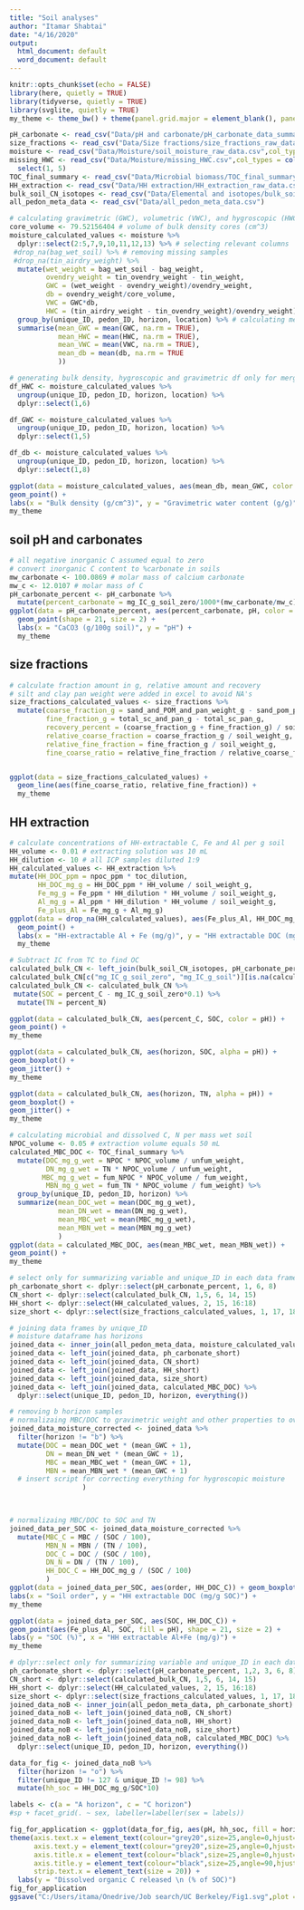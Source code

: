 ```yaml
---
title: "Soil analyses"
author: "Itamar Shabtai"
date: "4/16/2020"
output:
  html_document: default
  word_document: default
---
```


```r
knitr::opts_chunk$set(echo = FALSE)
library(here, quietly = TRUE)
library(tidyverse, quietly = TRUE)
library(svglite, quietly = TRUE)
my_theme <- theme_bw() + theme(panel.grid.major = element_blank(), panel.grid.minor = element_blank())
```

```r
pH_carbonate <- read_csv("Data/pH and carbonate/pH_carbonate_data_summary_final.csv", col_types = cols(horizon = col_factor(levels = c("a","c","o"))))
size_fractions <- read_csv("Data/Size fractions/size_fractions_raw_data.csv", col_types = cols(horizon = col_factor(levels = c("a","c", "e"))))
moisture <- read_csv("Data/Moisture/soil_moisture_raw_data.csv",col_types = cols(horizon = col_factor(levels = c("a","b", "c", "e", "o"))))
missing_HWC <- read_csv("Data/Moisture/missing_HWC.csv",col_types = cols(horizon = col_factor(levels = c("a","b", "c", "e", "o"))))# %>% 
  select(1, 5) 
TOC_final_summary <- read_csv("Data/Microbial biomass/TOC_final_summary.csv", col_types = cols(horizon = col_factor(levels = c("a","b", "c", "e", "o"))))
HH_extraction <- read_csv("Data/HH extraction/HH_extraction_raw_data.csv")
bulk_soil_CN_isotopes <- read_csv("Data/Elemental and isotopes/bulk_soil_CN_natu_abund_raw_data.csv",col_types = cols(horizon = col_factor(levels = c("a","c","e"))))
all_pedon_meta_data <- read_csv("Data/all_pedon_meta_data.csv")
```

```r
# calculating gravimetric (GWC), volumetric (VWC), and hygroscopic (HWC) water contents, and bulk density (db)
core_volume <- 79.52156404 # volume of bulk density cores (cm^3)
moisture_calculated_values <- moisture %>% 
  dplyr::select(2:5,7,9,10,11,12,13) %>% # selecting relevant columns
 #drop_na(bag_wet_soil) %>% # removing missing samples
 #drop_na(tin_airdry_weight) %>% 
  mutate(wet_weight = bag_wet_soil - bag_weight,
         ovendry_weight = tin_ovendry_weight - tin_weight,
         GWC = (wet_weight - ovendry_weight)/ovendry_weight,
         db = ovendry_weight/core_volume,
         VWC = GWC*db,
         HWC = (tin_airdry_weight - tin_ovendry_weight)/ovendry_weight) %>% 
  group_by(unique_ID, pedon_ID, horizon, location) %>% # calculating means from replicates
  summarise(mean_GWC = mean(GWC, na.rm = TRUE),
            mean_HWC = mean(HWC, na.rm = TRUE),
            mean_VWC = mean(VWC, na.rm = TRUE),
            mean_db = mean(db, na.rm = TRUE
            )) 

# generating bulk density, hygroscopic and gravimetric df only for merging and calculating moisture normalized values
df_HWC <- moisture_calculated_values %>% 
  ungroup(unique_ID, pedon_ID, horizon, location) %>% 
  dplyr::select(1,6)

df_GWC <- moisture_calculated_values %>% 
  ungroup(unique_ID, pedon_ID, horizon, location) %>% 
  dplyr::select(1,5)

df_db <- moisture_calculated_values %>% 
  ungroup(unique_ID, pedon_ID, horizon, location) %>% 
  dplyr::select(1,8)

ggplot(data = moisture_calculated_values, aes(mean_db, mean_GWC, color = horizon)) +
geom_point() +
labs(x = "Bulk density (g/cm^3)", y = "Gravimetric water content (g/g)") +  
my_theme
```

## soil pH and carbonates

```r
# all negative inorganic C assumed equal to zero
# convert inorganic C content to %carbonate in soils
mw_carbonate <- 100.0869 # molar mass of calcium carbonate
mw_c <- 12.0107 # molar mass of C
pH_carbonate_percent <- pH_carbonate %>% 
  mutate(percent_carbonate = mg_IC_g_soil_zero/1000*(mw_carbonate/mw_c)*100)
ggplot(data = pH_carbonate_percent, aes(percent_carbonate, pH, color = horizon)) + 
  geom_point(shape = 21, size = 2) +
  labs(x = "CaCO3 (g/100g soil)", y = "pH") +
  my_theme
```

## size fractions

```r
# calculate fraction amount in g, relative amount and recovery
# silt and clay pan weight were added in excel to avoid NA's
size_fractions_calculated_values <- size_fractions %>% 
  mutate(coarse_fraction_g = sand_and_POM_and_pan_weight_g - sand_pom_pan_weight_g,
         fine_fraction_g = total_sc_and_pan_g - total_sc_pan_g,
         recovery_percent = (coarse_fraction_g + fine_fraction_g) / soil_weight_g * 100,
         relative_coarse_fraction = coarse_fraction_g / soil_weight_g,
         relative_fine_fraction = fine_fraction_g / soil_weight_g,
         fine_coarse_ratio = relative_fine_fraction / relative_coarse_fraction)


ggplot(data = size_fractions_calculated_values) + 
  geom_line(aes(fine_coarse_ratio, relative_fine_fraction)) + 
  my_theme

```

## HH extraction

```r
# calculate concentrations of HH-extractable C, Fe and Al per g soil
HH_volume <- 0.01 # extracting solution was 10 mL
HH_dilution <- 10 # all ICP samples diluted 1:9
HH_calculated_values <- HH_extraction %>% 
mutate(HH_DOC_ppm = npoc_ppm * toc_dilution,
       HH_DOC_mg_g = HH_DOC_ppm * HH_volume / soil_weight_g,
       Fe_mg_g = Fe_ppm * HH_dilution * HH_volume / soil_weight_g,
       Al_mg_g = Al_ppm * HH_dilution * HH_volume / soil_weight_g,
       Fe_plus_Al = Fe_mg_g + Al_mg_g)
ggplot(data = drop_na(HH_calculated_values), aes(Fe_plus_Al, HH_DOC_mg_g)) +
  geom_point() +
  labs(x = "HH-extractable Al + Fe (mg/g)", y = "HH extractable DOC (mg/g)") +
  my_theme
```


```r
# Subtract IC from TC to find OC
calculated_bulk_CN <- left_join(bulk_soil_CN_isotopes, pH_carbonate_percent)  
calculated_bulk_CN[c("mg_IC_g_soil_zero", "mg_IC_g_soil")][is.na(calculated_bulk_CN[c("mg_IC_g_soil_zero", "mg_IC_g_soil")])] <- 0
calculated_bulk_CN <- calculated_bulk_CN %>% 
 mutate(SOC = percent_C - mg_IC_g_soil_zero*0.1) %>% 
  mutate(TN = percent_N)  

ggplot(data = calculated_bulk_CN, aes(percent_C, SOC, color = pH)) + 
geom_point() +
my_theme

ggplot(data = calculated_bulk_CN, aes(horizon, SOC, alpha = pH)) + 
geom_boxplot() +
geom_jitter() +
my_theme

ggplot(data = calculated_bulk_CN, aes(horizon, TN, alpha = pH)) + 
geom_boxplot() + 
geom_jitter() +
my_theme
```

```r
# calculating microbial and dissolved C, N per mass wet soil
NPOC_volume <- 0.05 # extraction volume equals 50 mL
calculated_MBC_DOC <- TOC_final_summary %>% 
  mutate(DOC_mg_g_wet = NPOC * NPOC_volume / unfum_weight,
         DN_mg_g_wet = TN * NPOC_volume / unfum_weight,
        MBC_mg_g_wet = fum_NPOC * NPOC_volume / fum_weight,
         MBN_mg_g_wet = fum_TN * NPOC_volume / fum_weight) %>% 
  group_by(unique_ID, pedon_ID, horizon) %>% 
  summarize(mean_DOC_wet = mean(DOC_mg_g_wet),
            mean_DN_wet = mean(DN_mg_g_wet),
            mean_MBC_wet = mean(MBC_mg_g_wet),
            mean_MBN_wet = mean(MBN_mg_g_wet)
            )
ggplot(data = calculated_MBC_DOC, aes(mean_MBC_wet, mean_MBN_wet)) + 
geom_point() +
my_theme
```


```r
# select only for summarizing variable and unique_ID in each data frame
ph_carbonate_short <- dplyr::select(pH_carbonate_percent, 1, 6, 8)
CN_short <- dplyr::select(calculated_bulk_CN, 1,5, 6, 14, 15)
HH_short <- dplyr::select(HH_calculated_values, 2, 15, 16:18)
size_short <- dplyr::select(size_fractions_calculated_values, 1, 17, 18,19)

# joining data frames by unique_ID
# moisture dataframe has horizons
joined_data <- inner_join(all_pedon_meta_data, moisture_calculated_values, by = "pedon_ID") 
joined_data <- left_join(joined_data, ph_carbonate_short) 
joined_data <- left_join(joined_data, CN_short) 
joined_data <- left_join(joined_data, HH_short) 
joined_data <- left_join(joined_data, size_short)
joined_data <- left_join(joined_data, calculated_MBC_DOC) %>% 
  dplyr::select(unique_ID, pedon_ID, horizon, everything())
```


```r
# removing b horizon samples
# normalizaing MBC/DOC to gravimetric weight and other properties to oven dry weight
joined_data_moisture_corrected <- joined_data %>% 
  filter(horizon != "b") %>% 
  mutate(DOC = mean_DOC_wet * (mean_GWC + 1),
         DN = mean_DN_wet * (mean_GWC + 1),
         MBC = mean_MBC_wet * (mean_GWC + 1),
         MBN = mean_MBN_wet * (mean_GWC + 1)
  # insert script for correcting everything for hygroscopic moisture
                  )

  
```


```r
# normalizaing MBC/DOC to SOC and TN
joined_data_per_SOC <- joined_data_moisture_corrected %>% 
  mutate(MBC_C = MBC / (SOC / 100),
         MBN_N = MBN / (TN / 100),
         DOC_C = DOC / (SOC / 100),
         DN_N = DN / (TN / 100),
         HH_DOC_C = HH_DOC_mg_g / (SOC / 100)
         )
ggplot(data = joined_data_per_SOC, aes(order, HH_DOC_C)) + geom_boxplot() + geom_jitter(aes(order, HH_DOC_C, color = horizon)) +
labs(x = "Soil order", y = "HH extractable DOC (mg/g SOC)") +
my_theme

ggplot(data = joined_data_per_SOC, aes(SOC, HH_DOC_C)) + 
geom_point(aes(Fe_plus_Al, SOC, fill = pH), shape = 21, size = 2) +
labs(y = "SOC (%)", x = "HH extractable Al+Fe (mg/g)") +
my_theme

```
```r
# dplyr::select only for summarizing variable and unique_ID in each data frame
ph_carbonate_short <- dplyr::select(pH_carbonate_percent, 1,2, 3, 6, 8)
CN_short <- dplyr::select(calculated_bulk_CN, 1,5, 6, 14, 15)
HH_short <- dplyr::select(HH_calculated_values, 2, 15, 16:18)
size_short <- dplyr::select(size_fractions_calculated_values, 1, 17, 18,19)
joined_data_noB <- inner_join(all_pedon_meta_data, ph_carbonate_short) 
joined_data_noB <- left_join(joined_data_noB, CN_short) 
joined_data_noB <- left_join(joined_data_noB, HH_short) 
joined_data_noB <- left_join(joined_data_noB, size_short)
joined_data_noB <- left_join(joined_data_noB, calculated_MBC_DOC) %>% 
  dplyr::select(unique_ID, pedon_ID, horizon, everything())
```

```r
data_for_fig <- joined_data_noB %>%
  filter(horizon != "o") %>%
  filter(unique_ID != 127 & unique_ID != 98) %>% 
  mutate(hh_soc = HH_DOC_mg_g/SOC*10) 

labels <- c(a = "A horizon", c = "C horizon")
#sp + facet_grid(. ~ sex, labeller=labeller(sex = labels))

fig_for_application <- ggplot(data_for_fig, aes(pH, hh_soc, fill = horizon)) + geom_point(size = 4, shape = 21) + facet_grid(. ~ horizon, labeller=labeller(horizon = labels)) + my_theme +
theme(axis.text.x = element_text(colour="grey20",size=25,angle=0,hjust=0.5,vjust=1,face="plain"),
      axis.text.y = element_text(colour="grey20",size=25,angle=0,hjust=.5,vjust=0.5,face="plain"), 
      axis.title.x = element_text(colour="black",size=25,angle=0,hjust=.5,vjust=.5,face="bold"),
      axis.title.y = element_text(colour="black",size=25,angle=90,hjust=.5,vjust=1.5,face="bold"),
      strip.text.x = element_text(size = 20)) +
  labs(y = "Dissolved organic C released \n (% of SOC)")
fig_for_application
ggsave("C:/Users/itama/Onedrive/Job search/UC Berkeley/Fig1.svg",plot = fig_for_application, width = 12, height = 6)

```



